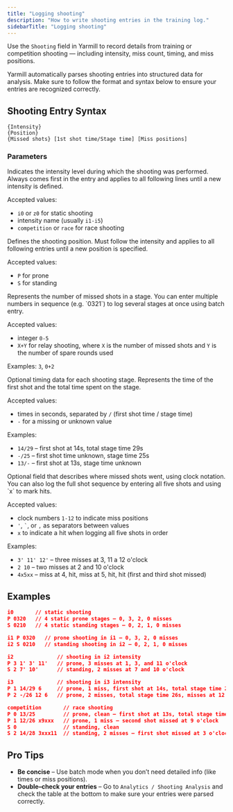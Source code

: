```yaml
---
title: "Logging shooting"
description: "How to write shooting entries in the training log."
sidebarTitle: "Logging shooting"
---
```


Use the `Shooting` field in Yarmill to record details from training or competition shooting — including intensity, miss count, timing, and miss positions.


<Note>
Yarmill automatically parses shooting entries into structured data for analysis. Make sure to follow the format and syntax below to ensure your entries are recognized correctly.
</Note>

## Shooting Entry Syntax

```text
{Intensity} 
{Position} 
{Missed shots} [1st shot time/Stage time] [Miss positions]
```

### Parameters

<ParamField path="Intensity" required>
  Indicates the intensity level during which the shooting was performed.
  Always comes first in the entry and applies to all following lines until a new intensity is defined.

  Accepted values:
  - `i0` or `z0` for static shooting
  - intensity name (usually `i1-i5`)
  - `competition` or `race` for race shooting
</ParamField>

<ParamField path="Position" required>
  Defines the shooting position.
  Must follow the intensity and applies to all following entries until a new position is specified.
  
  Accepted values:
  - `P` for prone
  - `S` for standing
</ParamField>

<ParamField path="Missed shots" required>
  Represents the number of missed shots in a stage.
  You can enter multiple numbers in sequence (e.g. `0321`) to log several stages at once using batch entry.
  
  Accepted values:
  - integer `0-5`
  - `X+Y` for relay shooting, where `X` is the number of missed shots and `Y` is the number of spare rounds used

  Examples: `3`, `0+2`
</ParamField>

<ParamField path="First shot time & Stage time">
  Optional timing data for each shooting stage.
  Represents the time of the first shot and the total time spent on the stage.
  
  Accepted values:
  - times in seconds, separated by `/` (first shot time / stage time)
  - `-` for a missing or unknown value
  
  Examples: 
  - `14/29` – first shot at 14s, total stage time 29s
  - `-/25` – first shot time unknown, stage time 25s
  - `13/-` – first shot at 13s, stage time unknown
</ParamField>

<ParamField path="Miss positions and order">  
  Optional field that describes where missed shots went, using clock notation.
  You can also log the full shot sequence by entering all five shots and using `x` to mark hits.

  Accepted values:
  - clock numbers `1-12` to indicate miss positions
  - `'`, `` ` ``, or `,` as separators between values
  - `x` to indicate a hit when logging all five shots in order
  
  Examples:
  - `3' 11' 12'` – three misses at 3, 11 a 12 o'clock
  - `2 10` – two misses at 2 and 10 o'clock 
  - `4x5xx` – miss at 4, hit, miss at 5, hit, hit (first and third shot missed)
</ParamField>


## Examples 

```json title="Batch entry (no details) – v1"
i0       // static shooting
P 0320   // 4 static prone stages – 0, 3, 2, 0 misses
S 0210   // 4 static standing stages – 0, 2, 1, 0 misses
```

```json title="Batch entry (no details) – v2"
i1 P 0320   // prone shooting in i1 – 0, 3, 2, 0 misses
i2 S 0210   // standing shooting in i2 – 0, 2, 1, 0 misses
```

```json title="Detailed entry with miss positions"
i2              // shooting in i2 intensity
P 3 1' 3' 11'   // prone, 3 misses at 1, 3, and 11 o'clock
S 2 7' 10'      // standing, 2 misses at 7 and 10 o'clock
```

```json title="Detailed entry with times & miss positions"
i3              // shooting in i3 intensity
P 1 14/29 6     // prone, 1 miss, first shot at 14s, total stage time 29s, miss at 6 o'clock
P 2 -/26 12 6   // prone, 2 misses, total stage time 26s, misses at 12 and 6 o'clock
```

```json title="Detailed entry with order of missed shots"
competition       // race shooting
P 0 13/25         // prone, clean – first shot at 13s, total stage time 25s
P 1 12/26 x9xxx   // prone, 1 miss – second shot missed at 9 o'clock
S 0               // standing, clean
S 2 14/28 3xxx11  // standing, 2 misses – first shot missed at 3 o'clock, last at 11 o'clock
```

## Pro Tips

- **Be concise** – Use batch mode when you don’t need detailed info (like times or miss positions).
- **Double–check your entries** – Go to `Analytics / Shooting Analysis` and check the table at the bottom to make sure your entries were parsed correctly.
